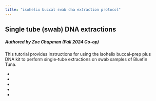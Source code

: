 ```yaml
---
title: "isohelix buccal swab dna extraction protocol"
---
```


## Single tube (swab) DNA extractions
##### Authored by Zoe Chapman (Fall 2024 Co-op)
This tutorial provides instructions for using the Isohelix buccal-prep plus DNA kit to perform single-tube extractions on swab samples of Bluefin Tuna. 

- 
- 
- 
- 
- 

